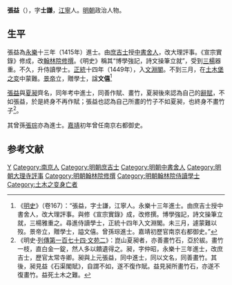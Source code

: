 {{Otheruses|other=名为张益的其他人物|张益}}

'''張益'''（{{bd|？||1449年|catIdx=Z張}}），字'''士謙'''，[[江寧|江寧]]人。[[明朝|明朝]]政治人物。

== 生平 ==
張益為[[永乐_(明朝)|永樂]]十三年（1415年）進士。由[[庶吉士|庶吉士]]授[[中書舍人|中書舍人]]，改大理評事。《宣宗實錄》修成，改[[翰林院|翰林院]][[修撰|修撰]]。《明史》稱其“博學強記，詩文操筆立就”，受到[[三楊|三楊]]器重。不久，升侍讀學士。[[正统_(年号)|正統]]十四年（1449年），入[[文淵閣|文淵閣]]。不到三月，在[[土木堡之变|土木堡之变]]中蒙難。[[明景帝|景帝]]立，贈學士，諡'''文僖'''<ref>《[[明史|明史]]》（卷167）：“張益，字士謙，江寧人。永樂十三年進士。由庶吉士授中書舍人，改大理評事。與修《宣宗實錄》成，改修撰。博學強記，詩文操筆立就，三楊雅重之。尋進侍讀學士，正統十四年入文淵閣。未三月，遽蒙難以歿。景帝立，贈學士，謚文僖。曾孫琮進士。嘉靖初歷官南京右都御史。”</ref>

[[張益|張益]]與[[夏昶|夏昶]]齊名，同年考中進士，同善作賦、畫竹，夏昶後來認為自己的[[辭賦|辭賦]]，不如張益，於是終身不再作賦；張益也認為自己所畫的竹子不如夏昶，也終身不畫竹子<ref>《明史·[[s:明史/卷286|列傳第一百七十四·文苑二]]》：崑山夏昶者，亦善畫竹石，亞於紱。畫竹一枝，直白金一錠，然人多以饋遺得之。昶，字仲昭，永樂十三年進士，改庶吉士，歷官太常寺卿。昶與上元張益，同中進士，同以文名，同善畫竹。其後，昶見益《石渠閣賦》，自謂不如，遂不復作賦。益見昶所畫竹石，亦遂不復畫竹。益死土木之難。</ref>。

其曾孫[[張琮|張琮]]亦為進士。[[嘉靖|嘉靖]]初年曾任南京右都御史。

==参考文献==
{{wikisource|明史/卷167}}
{{Reflist}}

{{永樂十三年乙未科殿試金榜}}

{{Authority control}}

{{DEFAULTSORT:Zhang張}}
[[Category:張姓|Y]]
[[Category:南京人|Category:南京人]]
[[Category:明朝庶吉士|Category:明朝庶吉士]]
[[Category:明朝中書舍人|Category:明朝中書舍人]]
[[Category:明朝大理寺評事|Category:明朝大理寺評事]]
[[Category:明朝翰林院修撰|Category:明朝翰林院修撰]]
[[Category:明朝翰林院侍讀學士|Category:明朝翰林院侍讀學士]]
[[Category:土木之变身亡者|Category:土木之变身亡者]]